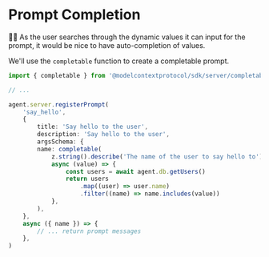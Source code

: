 # Prompt Completion

<EpicVideo url="https://www.epicai.pro/workshops/day-1-setup-intro-and-tools/prompt-completion~qflr7" />

👨‍💼 As the user searches through the dynamic values it can input for the prompt,
it would be nice to have auto-completion of values.

We'll use the `completable` function to create a completable prompt.

```ts
import { completable } from '@modelcontextprotocol/sdk/server/completable.js'

// ...

agent.server.registerPrompt(
	'say_hello',
	{
		title: 'Say hello to the user',
		description: 'Say hello to the user',
		argsSchema: {
		name: completable(
			z.string().describe('The name of the user to say hello to'),
			async (value) => {
				const users = await agent.db.getUsers()
				return users
					.map((user) => user.name)
					.filter((name) => name.includes(value))
			},
		),
	},
	async ({ name }) => {
		// ... return prompt messages
	},
)
```
